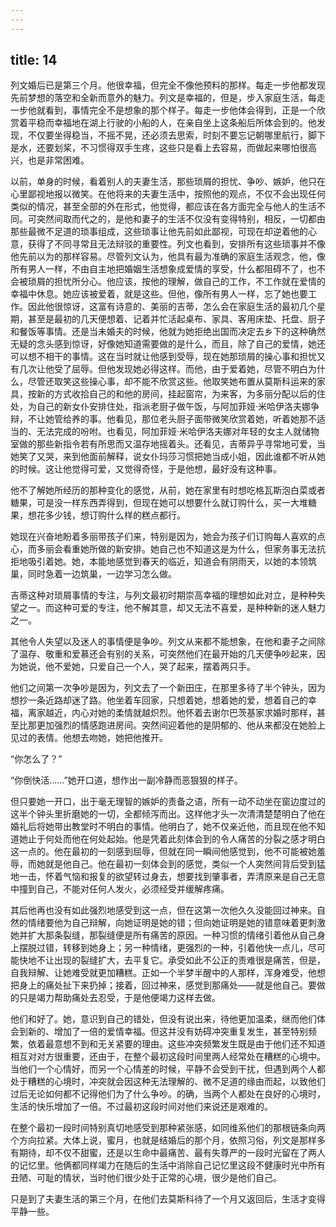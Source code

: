 ```yaml
---
---
---
```

title: 14
---




列文婚后已是第三个月。他很幸福，但完全不像他预料的那样。每走一步他都发现先前梦想的落空和全新而意外的魅力。列文是幸福的，但是，步入家庭生活，每走一步他就看到，事情完全不是想象的那个样子。每走一步他体会得到，正是一个欣赏着平稳而幸福地在湖上行驶的小船的人，在亲自坐上这条船后所体会到的。他发现，不仅要坐得稳当，不摇不晃，还必须去思索，时刻不要忘记朝哪里航行，脚下是水，还要划桨，不习惯得双手生疼，这些只是看上去容易，而做起来哪怕很高兴，也是非常困难。

以前，单身的时候，看着别人的夫妻生活，那些琐屑的担忧、争吵、嫉妒，他只在心里鄙视地报以微笑。在他将来的夫妻生活中，按照他的观点，不仅不会出现任何类似的情况，甚至全部的外在形式，他觉得，都应该在各方面完全与他人的生活不同。可突然间取而代之的，是他和妻子的生活不仅没有变得特别，相反，一切都由那些最微不足道的琐事组成，这些琐事让他先前如此鄙视，可现在却逆着他的心意，获得了不同寻常且无法辩驳的重要性。列文也看到，安排所有这些琐事并不像他先前以为的那样容易。尽管列文认为，他具有最为准确的家庭生活观念，他，像所有男人一样，不由自主地把婚姻生活想象成爱情的享受，什么都阻碍不了，也不会被琐屑的担忧所分心。他应该，按他的理解，做自己的工作，不工作就在爱情的幸福中休息。她应该被爱着，就是这些。但他，像所有男人一样，忘了她也要工作。因此他很惊讶，这富有诗意的、美丽的吉蒂，怎么会在家庭生活的最初几个星期，甚至是最初的几天便想着、记着并忙活起桌布、家具、客用床垫、托盘、厨子和餐饭等事情。还是当未婚夫的时候，他就为她拒绝出国而决定去乡下的这种确然无疑的念头感到惊讶，好像她知道需要做的是什么，而且，除了自己的爱情，她还可以想不相干的事情。这在当时就让他感到受辱，现在她那琐屑的操心事和担忧又有几次让他受了屈辱。但他发现她必得这样。而他，由于爱着她，尽管不明白为什么，尽管还取笑这些操心事，却不能不欣赏这些。他取笑她布置从莫斯科运来的家具，按新的方式收拾自己的和他的房间，挂起窗帘，为来客，为多丽分配以后的住处，为自己的新女仆安排住处，指派老厨子做午饭，与阿加菲娅·米哈伊洛夫娜争辩，不让她管给养的事。他看见，那位老头厨子面带微笑欣赏着她，听着她那不适当的、无法完成的吩咐。也看见，阿加菲娅·米哈伊洛夫娜对年轻的女主人就储物室做的那些新指令若有所思而又温存地摇着头。还看见，吉蒂异乎寻常地可爱，当她笑了又哭，来到他面前解释，说女仆玛莎习惯把她当成小姐，因此谁都不听从她的时候。这让他觉得可爱，又觉得奇怪，于是他想，最好没有这种事。

他不了解她所经历的那种变化的感觉，从前，她在家里有时想吃格瓦斯泡白菜或者糖果，可是没一样东西弄得到，但现在她可以想要什么就订购什么，买一大堆糖果，想花多少钱，想订购什么样的糕点都行。

她现在兴奋地盼着多丽带孩子们来，特别是因为，她会为孩子们订购每人喜欢的点心，而多丽会看重她所做的新安排。她自己也不知道这是为什么，但家务事无法抗拒地吸引着她。她，本能地感觉到春天的临近，知道会有阴雨天，以她的本领筑巢，同时急着一边筑巢，一边学习怎么做。

吉蒂这种对琐屑事情的专注，与列文最初时期崇高幸福的理想如此对立，是种种失望之一。而这种可爱的专注，他不解其意，却又无法不喜爱，是种种新的迷人魅力之一。

其他令人失望以及迷人的事情便是争吵。列文从来都不能想象，在他和妻子之间除了温存、敬重和爱慕还会有别的关系，可突然他们在最开始的几天便争吵起来，因为她说，他不爱她，只爱自己一个人，哭了起来，摆着两只手。

他们之间第一次争吵是因为，列文去了一个新田庄，在那里多待了半个钟头，因为想抄一条近路却迷了路。他坐着车回家，只想着她，想着她的爱，想着自己的幸福，离家越近，内心对她的柔情就越炽烈。他怀着去谢尔巴茨基家求婚时那样，甚至比那更加强烈的情感跑进房间。突然间迎着他的是阴郁的、他从来都没在她脸上见过的表情。他想去吻她，她把他推开。

“你怎么了？”

“你倒快活……”她开口道，想作出一副冷静而恶狠狠的样子。

但只要她一开口，出于毫无理智的嫉妒的责备之语，所有一动不动坐在窗边度过的这半个钟头里折磨她的一切，全都倾泻而出。这样他才头一次清清楚楚明白了他在婚礼后将她带出教堂时不明白的事情。他明白了，她不仅亲近他，而且现在他不知道她止于何处而他在何处起始。他是凭着此刻体会到的令人痛苦的分裂之感才明白这一点的。他在最初的一刻感到屈辱，但就在同一瞬间他感觉到，他不可能被她羞辱，而她就是他自己。他在最初一刻体会到的感觉，类似一个人突然间背后受到猛地一击，怀着气恼和报复的欲望转过身去，想要找到肇事者，弄清原来是自己无意中撞到自己，不能对任何人发火，必须经受并缓解疼痛。

其后他再也没有如此强烈地感受到这一点，但在这第一次他久久没能回过神来。自然的情绪要他为自己辩解，向她证明是她的错；但向她证明是她的错意味着更刺激她并扩大那条裂缝，那裂缝便是所有痛苦的原因。一种习惯的情绪引着他从自己身上摆脱过错，转移到她身上；另一种情绪，更强烈的一种，引着他快一点儿，尽可能快地不让出现的裂缝扩大，去平复它。承受如此不公正的责难很是痛苦，但是，自我辩解、让她难受就更加糟糕。正如一个半梦半醒中的人那样，浑身难受，他想把身上的痛处扯下来扔掉；接着，回过神来，感觉到那痛处——就是他自己。要做的只是竭力帮助痛处去忍受，于是他便竭力这样去做。

他们和好了。她，意识到自己的错处，但没有说出来，待他更加温柔，继而他们体会到新的、增加了一倍的爱情幸福。但这并没有妨碍冲突重复发生，甚至特别频繁，依着最意想不到和无关紧要的理由。这些冲突频繁发生既是由于他们还不知道相互对对方很重要，还由于，在整个最初这段时间里两人经常处在糟糕的心境中。当他们一个心情好，而另一个心情差的时候，平静不会受到干扰，但遇到两个人都处于糟糕的心境时，冲突就会因这种无法理解的、微不足道的缘由而起，以致他们过后无论如何都不记得他们为了什么争吵。的确，当两个人都处在良好的心境时，生活的快乐增加了一倍。不过最初这段时间对他们来说还是艰难的。

在整个最初一段时间特别真切地感受到那种紧张感，如同维系他们的那根链条向两个方向拉紧。大体上说，蜜月，也就是结婚后的那个月，依照习俗，列文是那样多有期待，却不仅不甜蜜，还是以生命中最痛苦、最有失尊严的一段时光留在了两人的记忆里。他俩都同样竭力在随后的生活中消除自己记忆里这段不健康时光中所有丑陋、可耻的情状，当时他们很少处于正常的心境，很少是他们自己。

只是到了夫妻生活的第三个月，在他们去莫斯科待了一个月又返回后，生活才变得平静一些。